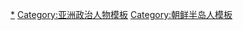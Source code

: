 [[Category:朝鲜半岛政治人物|*]]
[[Category:亚洲政治人物模板|Category:亚洲政治人物模板]]
[[Category:朝鲜半岛人模板|Category:朝鲜半岛人模板]]